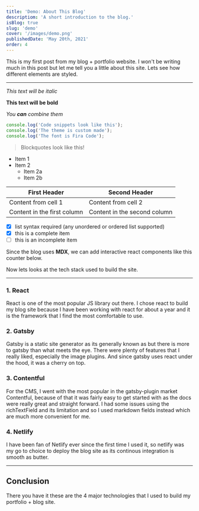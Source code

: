 ```yaml
---
title: 'Demo: About This Blog'
descriptiom: 'A short introduction to the blog.'
isBlog: true
slug: 'demo'
cover: '/images/demo.png'
publishedDate: 'May 20th, 2021'
order: 4
---
```


This is my first post from my blog + portfolio website. I won't be writing much in this post but let me tell you a little about this site. Lets see how different elements are styled.

---

_This text will be italic_

**This text will be bold**

_You **can** combine them_

```javascript:folder/file.js
console.log('Code snippets look like this');
console.log('The theme is custom made');
console.log('The font is Fira Code');
```

> Blockquotes look like this!

- Item 1
- Item 2
  - Item 2a
  - Item 2b

| First Header                | Second Header                |
| --------------------------- | ---------------------------- |
| Content from cell 1         | Content from cell 2          |
| Content in the first column | Content in the second column |

- [x] list syntax required (any unordered or ordered list supported)
- [x] this is a complete item
- [ ] this is an incomplete item

Since the blog uses **MDX**, we can add interactive react components like this counter below.

<Counter />

Now lets looks at the tech stack used to build the site.

---

### 1. React

React is one of the most popular JS library out there. I chose react to build my blog site because I have been working with react for about a year and it is the framework that I find the most comfortable to use.

### 2. Gatsby

Gatsby is a static site generator as its generally known as but there is more to gatsby than what meets the eye. There were plenty of features that I really liked, especially the image plugins. And since gatsby uses react under the hood, it was a cherry on top.

### 3. Contentful

For the CMS, I went with the most popular in the gatsby-plugin market Contentful, because of that it was fairly easy to get started with as the docs were really great and straight forward. I had some issues using the richTextField and its limitation and so I used markdown fields instead which are much more convenient for me.

### 4. Netlify

I have been fan of Netlify ever since the first time I used it, so netlify was my go to choice to deploy the blog site as its continous integration is smooth as butter.

---

## Conclusion

There you have it these are the 4 major technologies that I used to build my portfolio + blog site.

